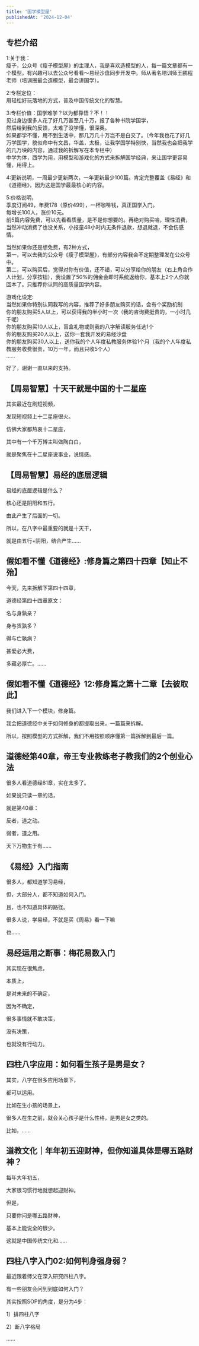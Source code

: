 ```yaml
---
title: '国学模型屋'
publishedAt: '2024-12-04'
---
```


## 专栏介绍

1:关于我：  
瘦子，公众号《瘦子模型屋》的主理人，我是喜欢造模型的人，每一篇文章都有一个模型。有兴趣可以去公众号看看～易经沙盘同步开发中。师从著名培训师王鹏程老师（培训圈最会造模型，最会讲国学）。  
  
2:专栏定位：  
用轻松好玩落地的方式，普及中国传统文化的智慧。  
  
3:专栏价值：国学难学？以为都靠悟？不！！  
见过身边很多人花了好几万甚至几十万，报了各种书院学国学，  
然后给到我的反馈，太难了没学懂，很深奥。  
如果都学不懂，用不到生活中，那几万几十万岂不是白交了。（今年我也花了好几万学国学，貌似命中有文昌，华盖，太极，让我学国学特别快，当然我也会把我学的几万块的内容，通过我的拆解写在本专栏中）  
中学为体，西学为用，用模型和游戏化的方式来拆解国学经典，来让国学更容易懂，用得上。  
  
4:更新说明，一周最少更新两次，一年更新最少100篇。肯定完整覆盖《易经》和《道德经》，因为这是国学最最核心的内容。  
  
5:价格说明，  
季度订阅49，年费178（原价499），一杯咖啡钱，真正国学入门。  
每增长100人，涨价10元。  
前5篇内容免费，可以先看看质量，是不是你想要的。再绝对购买哈，理性消费，  
当然冲动消费了也没关系，小报童48小时内无条件退款，想退就退，不会伤感情。  
  
当然如果你还是想免费，有2种方式，  
第一，可以去我的公众号《瘦子模型屋》，有部分内容我会不定期整理发在公众号中。  
第二，可以购买后，觉得对你有价值，还不错，可以分享给你的朋友（右上角合作人计划，分享按钮），我设置了50%的佣金会即时系统返给你，基本上2个人你就回本了。只推荐你认同的高质量国学内容。  
  
游戏化设定:  
当然如果你特别认同我写的内容，推荐了好多朋友购买的话，会有个奖励机制  
你的朋友购买5人以上，可以获得我的半小时一次（我的咨询费挺贵的，一小时几千呢）  
你的朋友购买10人以上，盲盒礼物或则我的八字解读服务任选1个  
你的朋友购买20人以上，送你一套我开发的易经沙盘  
你的朋友购买30人以上，送你我的个人年度私教服务体验1个月（我的个人年度私教服务收费很贵，10万一年，而且只收5个人）  
……  
  
好了，谢谢一直以来的支持。

## 【周易智慧】十天干就是中国的十二星座
其实最近在刷短视频，

发现短视频上十二星座很火。

仿佛大家都热衷十二星座，

其中有一个千万博主叫做陶白白，

就是聚焦在十二星座说事业，说情感。

## 【周易智慧】易经的底层逻辑
易经的底层逻辑是什么？

核心还是阴阳和五行。

由此产生了后面的一切。

所以，在八字中最重要的就是十天干，

就是由五行+阴阳，结合产生......

## 假如看不懂《道德经》:修身篇之第四十四章【知止不殆】
今天，先来拆解下第四十四章，

道德经第四十四章原文：

名与身孰亲？

身与货孰多？

得与亡孰病？

甚爱必大费，

多藏必厚亡。......

## 假如看不懂《道德经》12:修身篇之第十二章【去彼取此】
我们进入下一个模块，修身篇。

我会把道德经中关于如何修身的都提取出来，一篇篇来拆解。

所以，按照模型的方式拆解，我们不用按照顺序懂第一篇拆解到最后一篇。

## 道德经第40章，帝王专业教练老子教我们的2个创业心法
很多人看道德经81章，实在太多了。

如果说只读一章的话，

就是第40章：

反者，道之动。

弱者，道之用。

天下万物生于有......

## 《易经》入门指南
很多人，都知道学习易经，

但，大部分人，都不知道如何入门。

且，也不知道具体的路径。

很多人说，学易经，不就是买《周易》看一下嘛

也......

## 易经运用之断事：梅花易数入门
其实现在很焦虑，

本质上，

是对未来的不确定，

因为不确定，

很多事情就不敢决策，

没有决策，

也就没有行动力。

## 四柱八字应用：如何看生孩子是男是女？
其实，八字在很多应用场景下，

都可以运用。

比如在生小孩的场景上，

很多人在生之前，就会关心孩子是什么性格，是男是女之类的。

比如，......

## 道教文化｜年年初五迎财神，但你知道具体是哪五路财神？
每年大年初五，

大家很习惯行地就想起迎财神。

但是，

只要你问是哪五路财神，

基本上能说全的很少。

这就是中国传统文化和......

## 四柱八字入门02:如何判身强身弱？
最近跟着师父在深入研究四柱八字。

有一些朋友会问到到底如何入门？

其实按照SOP的角度，是分为4步：

1）排四柱八字

2）断八字格局

......


